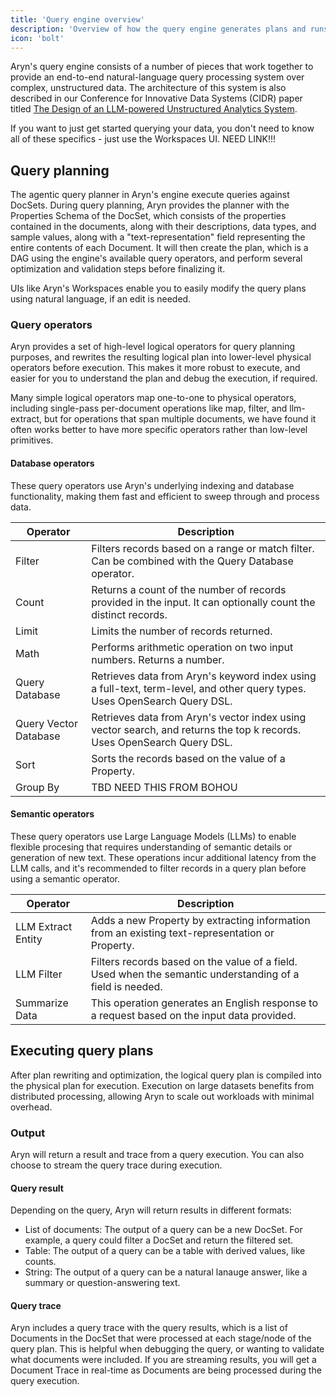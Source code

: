 ```yaml
---
title: 'Query engine overview'
description: 'Overview of how the query engine generates plans and runs them'
icon: 'bolt'
---
```


Aryn's query engine consists of a number of pieces that work together to provide an end-to-end natural-language query processing system over complex, unstructured data. The architecture of this system is also described in our Conference for Innovative Data Systems (CIDR) paper titled [The Design of an LLM-powered Unstructured Analytics System](https://arxiv.org/abs/2409.00847).

If you want to just get started querying your data, you don't need to know all of these specifics - just use the Workspaces UI. NEED LINK!!!


## Query planning

The agentic query planner in Aryn's engine execute queries against DocSets. During query planning, Aryn provides the planner with the Properties Schema of the DocSet, which consists of the properties contained in the documents, along with their descriptions, data types, and sample values, along with a "text-representation" field representing the entire contents of each Document. It will then create the plan, which is a DAG using the engine's available query operators, and perform several optimization and validation steps before finalizing it.

UIs like Aryn's Workspaces enable you to easily modify the query plans using natural language, if an edit is needed.

### Query operators

Aryn provides a set of high-level logical operators for query planning purposes, and rewrites the resulting logical plan into lower-level physical operators before execution. This makes it more robust to execute, and easier for you to understand the plan and debug the execution, if required.

Many simple logical operators map one-to-one to physical operators, including single-pass per-document operations like map, filter, and llm-extract, but for operations that span multiple documents, we have found it often works better to have more specific operators rather than low-level primitives.

#### Database operators

These query operators use Aryn's underlying indexing and database functionality, making them fast and efficient to sweep through and process data.


| Operator              | Description                                                                                                           |
| --------              | -------------------------------------                                                                                 |
| Filter                | Filters records based on a range or match filter. Can be combined with the Query Database operator.                      |
| Count                 | Returns a count of the number of records provided in the input. It can optionally count the distinct records.         |
| Limit                 | Limits the number of records returned.                                                                                |
| Math                  | Performs arithmetic operation on two input numbers. Returns a number.                                                 |
| Query Database        | Retrieves data from Aryn's keyword index using a full-text, term-level, and other query types. Uses OpenSearch Query DSL.     | 
| Query Vector Database | Retrieves data from Aryn's vector index using vector search, and returns the top k records. Uses OpenSearch Query DSL.    | 
| Sort                  | Sorts the records based on the value of a Property.                                                                      |
| Group By              | TBD NEED THIS FROM BOHOU |



#### Semantic operators

These query operators use Large Language Models (LLMs) to enable flexible procesing that requires understanding of semantic details or generation of new text. These operations incur additional latency from the LLM calls, and it's recommended to filter records in a query plan before using a semantic operator.


| Operator              | Description                                                                                                           |
| --------              | -------------------------------------                                                                                 |
| LLM Extract Entity    | Adds a new Property by extracting information from an existing text-representation or Property.                       |
| LLM Filter            | Filters records based on the value of a field. Used when the semantic understanding of a field is needed.             |
| Summarize Data        | This operation generates an English response to a request based on the input data provided.                           |


## Executing query plans

After plan rewriting and optimization, the logical query plan is compiled into the physical plan for execution.  Execution on large datasets benefits from distributed processing, allowing Aryn to scale out workloads with minimal overhead.


### Output

Aryn will return a result and trace from a query execution. You can also choose to stream the query trace during execution.

#### Query result

Depending on the query, Aryn will return results in different formats:

* List of documents: The output of a query can be a new DocSet. For example, a query could filter a DocSet and return the filtered set.
* Table: The output of a query can be a table with derived values, like counts.
* String: The output of a query can be a natural lanauge answer, like a summary or question-answering text.


#### Query trace

Aryn includes a query trace with the query results, which is a list of Documents in the DocSet that were processed at each stage/node of the query plan. This is helpful when debugging the query, or wanting to validate what documents were included. If you are streaming results, you will get a Document Trace in real-time as Documents are being processed during the query execution.


